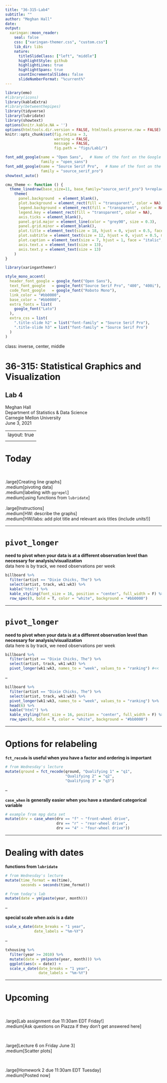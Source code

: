 ```yaml
---
title: "36-315-Lab4"
subtitle: ""  
author: "Meghan Hall"
date: 
output:
  xaringan::moon_reader:
    seal: false
    css: ["xaringan-themer.css", "custom.css"]
    lib_dir: libs
    nature:
      titleSlideClass: ["left", "middle"]
      highlightStyle: github
      highlightLines: true
      highlightSpans: true
      countIncrementalSlides: false
      slideNumberFormat: "%current%"
---
```

```r
library(emo)
#library(icons)
library(kableExtra)
#library(betweenthepipes)
library(tidyverse)
library(lubridate)
library(showtext)
options(knitr.kable.NA = '')
options(htmltools.dir.version = FALSE, htmltools.preserve.raw = FALSE)
knitr::opts_chunk$set(fig.retina = 3, 
                      warning = FALSE, 
                      message = FALSE,
                      fig.path = "figs/Lab1/")

font_add_google(name = "Open Sans",   # Name of the font on the Google Fonts site
                family = "open_sans")
font_add_google(name = "Source Serif Pro",   # Name of the font on the Google Fonts site
                family = "source_serif_pro")
showtext_auto()

cmu_theme <- function () { 
  theme_linedraw(base_size=11, base_family="source_serif_pro") %+replace% 
    theme(
      panel.background  = element_blank(),
      plot.background = element_rect(fill = "transparent", color = NA), 
      legend.background = element_rect(fill = "transparent", color = NA),
      legend.key = element_rect(fill = "transparent", color = NA),
      axis.ticks = element_blank(),
      panel.grid.major = element_line(color = "grey90", size = 0.3), 
      panel.grid.minor = element_blank(),
      plot.title = element_text(size = 18, hjust = 0, vjust = 0.5, face = "bold", margin = margin(b = 0.2, unit = "cm")),
      plot.subtitle = element_text(size = 12, hjust = 0, vjust = 0.5, margin = margin(b = 0.2, unit = "cm")),
      plot.caption = element_text(size = 7, hjust = 1, face = "italic", margin = margin(t = 0.1, unit = "cm")),
      axis.text.x = element_text(size = 13),
      axis.text.y = element_text(size = 13)
    )
}

```

```r
library(xaringanthemer)

style_mono_accent(
  header_font_google = google_font("Open Sans"),
  text_font_google   = google_font("Source Serif Pro", "400", "400i"),
  code_font_google   = google_font("Roboto Mono"),
  link_color = "#bb0000",
  base_color = "#bb0000",
  extra_fonts = list(
    google_font("Lato")
  ),
  extra_css = list(
    ".title-slide h2" = list("font-family" = "Source Serif Pro"),
    ".title-slide h3" = list("font-family" = "Source Serif Pro")
  )
)
```

class: inverse, center, middle

# 36-315: Statistical Graphics and Visualization
## Lab 4

Meghan Hall <br> Department of Statistics & Data Science <br> Carnegie Mellon University <br> June 3, 2021

---
layout: true
<div class="my-footer"><span>cmu-36315.netlify.app</span></div>
---

# Today

<br>

.large[Creating line graphs]
<br>
.medium[pivoting data]
<br>
.medium[labeling with `ggrepel`]
<br>
.medium[using functions from `lubridate`]
<br>
<br>
.large[Instructions]
<br>
.medium[HW: describe the graphs]
<br>
.medium[HW/labs: add plot title and relevant axis titles (include units!)]

---

# `pivot_longer`

**need to pivot when your data is at a different observation level than necessary for analysis/visualization**<br>
data here is by track, we need observations per week

```r
billboard %>% 
  filter(artist == "Dixie Chicks, The") %>% 
  select(artist, track, wk1:wk3) %>% 
  kable("html") %>%
  kable_styling(font_size = 16, position = "center", full_width = F) %>%
  row_spec(0, bold = T, color = "white", background = "#bb0000")
```

---

# `pivot_longer`

**need to pivot when your data is at a different observation level than necessary for analysis/visualization**<br>
data here is by track, we need observations per week

```r
billboard %>% 
  filter(artist == "Dixie Chicks, The") %>% 
  select(artist, track, wk1:wk3) %>% 
  pivot_longer(wk1:wk3, names_to = "week", values_to = "ranking") #<<
```

--

```r
billboard %>% 
  filter(artist == "Dixie Chicks, The") %>% 
  select(artist, track, wk1:wk3) %>% 
  pivot_longer(wk1:wk3, names_to = "week", values_to = "ranking") %>% 
  head(6) %>% 
  kable("html") %>%
  kable_styling(font_size = 16, position = "center", full_width = F) %>%
  row_spec(0, bold = T, color = "white", background = "#bb0000")
```

---

# Options for relabeling

**`fct_recode` is useful when you have a factor and ordering is important**

```r
# from Wednesday's lecture
mutate(qround = fct_recode(qround, "Qualifying 1" = "q1",
                           "Qualifying 2" = "q2", 
                           "Qualifying 3" = "q3")
```

--

**`case_when` is generally easier when you have a standard categorical variable**

```r
# example from mpg data set
mutate(drv = case_when(drv == "f" ~ "front-wheel drive",
                       drv == "r" ~ "rear-wheel drive",
                       drv == "4" ~ "four-wheel drive"))
```

---

# Dealing with dates

**functions from `lubridate`**

```r
# from Wednesday's lecture
mutate(time_format = ms(time),
       seconds = seconds(time_format))

# from today's lab
mutate(date = ym(paste(year, month)))
```

--

**special scale when axis is a date**

```r
scale_x_date(date_breaks = "1 year",
             date_labels = "%m-%Y")
```

--

```r
txhousing %>% 
  filter(year >= 2010) %>% 
  mutate(date = ym(paste(year, month))) %>% 
  ggplot(aes(x = date)) +
  scale_x_date(date_breaks = "1 year",
               date_labels = "%m-%Y")
```

---

# Upcoming

<br>

.large[Lab assignment due 11:30am EDT Friday!]
<br>
.medium[Ask questions on Piazza if they don't get answered here]

<br>

.large[Lecture 6 on Friday June 3]
<br>
.medium[Scatter plots]

<br>

.large[Homework 2 due 11:30am EDT Tuesday]
<br>
.medium[Posted now]
